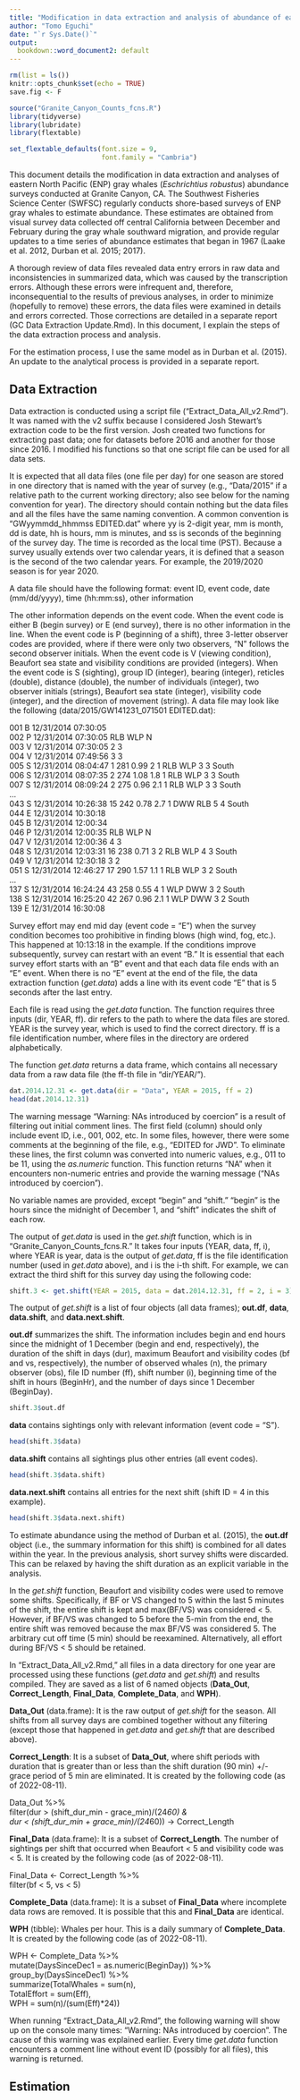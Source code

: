 ```yaml
---
title: "Modification in data extraction and analysis of abundance of eastern North Pacific gray whales"
author: "Tomo Eguchi"
date: "`r Sys.Date()`"
output: 
  bookdown::word_document2: default
---
```




```r
rm(list = ls())
knitr::opts_chunk$set(echo = TRUE)
save.fig <- F

source("Granite_Canyon_Counts_fcns.R")
library(tidyverse)
library(lubridate)
library(flextable)

set_flextable_defaults(font.size = 9,
                       font.family = "Cambria")
```


This document details the modification in data extraction and analyses of eastern North Pacific (ENP) gray whales (*Eschrichtius robustus*) abundance surveys conducted at Granite Canyon, CA. The Southwest Fisheries Science Center (SWFSC) regularly conducts shore-based surveys of ENP gray whales to estimate abundance. These estimates are obtained from visual survey data collected off central California between December and February during the gray whale southward migration, and provide regular updates to a time series of abundance estimates that began in 1967 (Laake et al. 2012, Durban et al. 2015; 2017).

A thorough review of data files revealed data entry errors in raw data and inconsistencies in summarized data, which was caused by the transcription errors. Although these errors were infrequent and, therefore, inconsequential to the results of previous analyses, in order to minimize (hopefully to remove) these errors, the data files were examined in details and errors corrected. Those corrections are detailed in a separate report (GC Data Extraction Update.Rmd). In this document, I explain the steps of the data extraction process and analysis. 

For the estimation process, I use the same model as in Durban et al. (2015). An update to the analytical process is provided in a separate report.  

## Data Extraction {-}

Data extraction is conducted using a script file ("Extract_Data_All_v2.Rmd"). It was named with the v2 suffix because I considered Josh Stewart's extraction code to be the first version. Josh created two functions for extracting past data; one for datasets before 2016 and another for those since 2016. I modified his functions so that one script file can be used for all data sets. 

It is expected that all data files (one file per day) for one season are stored in one directory that is named with the year of survey (e.g., "Data/2015" if a relative path to the current working directory; also see below for the naming convention for year). The directory should contain nothing but the data files and all the files have the same naming convention. A common convention is "GWyymmdd_hhmmss EDITED.dat" where yy is 2-digit year, mm is month, dd is date, hh is hours, mm is minutes, and ss is seconds of the beginning of the survey day. The time is recorded as the local time (PST). Because a survey usually extends over two calendar years, it is defined that a season is the second of the two calendar years. For example, the 2019/2020 season is for year 2020. 

A data file should have the following format:
event ID, event code, date (mm/dd/yyyy), time (hh:mm:ss), other information

The other information depends on the event code. When the event code is either B (begin survey) or E (end survey), there is no other information in the line. When the event code is P (beginning of a shift), three 3-letter observer codes are provided, where if there were only two observers, "N" follows the second observer initials. When the event code is V (viewing condition), Beaufort sea state and visibility conditions are provided (integers). When the event code is S (sighting), group ID (integer), bearing (integer), reticles (double), distance (double), the number of individuals (integer), two observer initials (strings), Beaufort sea state (integer), visibility code (integer), and the direction of movement (string). A data file may look like the following (data/2015/GW141231_071501 EDITED.dat):

001 B	12/31/2014	07:30:05  
002 P	12/31/2014	07:30:05	RLB	WLP	N  
003 V	12/31/2014	07:30:05	2	3  
004 V	12/31/2014	07:49:56	3	3  
005 S	12/31/2014	08:04:47	1	281	0.99	2	1	RLB	WLP	3	3		South  
006 S	12/31/2014	08:07:35	2	274	1.08	1.8	1	RLB	WLP	3	3		South  
007 S	12/31/2014	08:09:24	2	275	0.96	2.1	1	RLB	WLP	3	3		South  
...  
043 S	12/31/2014	10:26:38	15	242	0.78	2.7	1	DWW	RLB	5	4		South  
044 E	12/31/2014	10:30:18  
045 B	12/31/2014	12:00:34  
046 P	12/31/2014	12:00:35	RLB	WLP	N  
047 V	12/31/2014	12:00:36	4	3  
048 S	12/31/2014	12:03:31	16	238	0.71	3	2	RLB	WLP	4	3		South  
049 V	12/31/2014	12:30:18	3	2  
051 S	12/31/2014	12:46:27	17	290	1.57	1.1	1	RLB	WLP	3	2		South  
...  
137 S	12/31/2014	16:24:24	43	258	0.55	4	1	WLP	DWW	3	2		South  
138 S	12/31/2014	16:25:20	42	267	0.96	2.1	1	WLP	DWW	3	2		South  
139 E	12/31/2014	16:30:08

Survey effort may end mid day (event code = "E") when the survey condition becomes too prohibitive in finding blows (high wind, fog, etc.). This happened at 10:13:18 in the example. If the conditions improve subsequently, survey can restart with an event "B." It is essential that each survey effort starts with an "B" event and that each data file ends with an "E" event. When there is no "E" event at the end of the file, the data extraction function (*get.data*) adds a line with its event code "E" that is 5 seconds after the last entry. 

Each file is read using the *get.data* function. The function requires three inputs (dir, YEAR, ff). dir refers to the path to where the data files are stored. YEAR is the survey year, which is used to find the correct directory. ff is a file identification number, where files in the directory are ordered alphabetically. 

The function *get.data* returns a data frame, which contains all necessary data from a raw data file (the ff-th file in "dir/YEAR/"). 

```r
dat.2014.12.31 <- get.data(dir = "Data", YEAR = 2015, ff = 2)
head(dat.2014.12.31)
```

The warning message "Warning: NAs introduced by coercion" is a result of filtering out initial comment lines. The first field (column) should only include event ID, i.e., 001, 002, etc. In some files, however, there were some comments at the beginning of the file, e.g., "EDITED for JWD". To eliminate these lines, the first column was converted into numeric values, e.g., 011 to be 11, using the *as.numeric* function. This function returns "NA" when it encounters non-numeric entries and provide the warning message ("NAs introduced by coercion").

No variable names are provided, except "begin" and "shift." "begin" is the hours since the midnight of December 1, and "shift" indicates the shift of each row. 

The output of *get.data* is used in the *get.shift* function, which is in "Granite_Canyon_Counts_fcns.R." It takes four inputs (YEAR, data, ff, i), where YEAR is year, data is the output of *get.data*, ff is the file identification number (used in *get.data* above), and i is the i-th shift. For example, we can extract the third shift for this survey day using the following code:

```r

shift.3 <- get.shift(YEAR = 2015, data = dat.2014.12.31, ff = 2, i = 3)

```


The output of *get.shift* is a list of four objects (all data frames); **out.df**, **data**, **data.shift**, and **data.next.shift**. 

**out.df** summarizes the shift. The information includes begin and end hours since the midnight of 1 December (begin and end, respectively), the duration of the shift in days (dur), maximum Beaufort and visibility codes (bf and vs, respectively), the number of observed whales (n), the primary observer (obs), file ID number (ff), shift number (i), beginning time of the shift in hours (BeginHr), and the number of days since 1 December (BeginDay).

```r
shift.3$out.df
```

**data** contains sightings only with relevant information (event code = "S"). 

```r
head(shift.3$data)
```


**data.shift** contains all sightings plus other entries (all event codes).

```r
head(shift.3$data.shift)
```


**data.next.shift** contains all entries for the next shift (shift ID = 4 in this example).

```r
head(shift.3$data.next.shift)
```

To estimate abundance using the method of Durban et al. (2015), the **out.df** object (i.e., the summary information for this shift) is combined for all dates within the year. In the previous analysis, short survey shifts were discarded. This can be relaxed by having the shift duration as an explicit variable in the analysis. 

In the *get.shift* function, Beaufort and visibility codes were used to remove some shifts. Specifically, if BF or VS changed to 5 within the last 5 minutes of the shift, the entire shift is kept and max(BF/VS) was considered < 5. However, if BF/VS was changed to 5 before the 5-min from the end, the entire shift was removed because the max BF/VS was considered 5. The arbitrary cut off time (5 min) should be reexamined. Alternatively, all effort during BF/VS < 5 should be retained. 

In "Extract_Data_All_v2.Rmd," all files in a data directory for one year are processed using these functions (*get.data* and *get.shift*) and results compiled. They are saved as a list of 6 named objects (**Data_Out**, **Correct_Length**, **Final_Data**, **Complete_Data**, and **WPH**). 

**Data_Out** (data.frame): It is the raw output of *get.shift* for the season. All shifts from all survey days are combined together without any filtering (except those that happened in *get.data* and *get.shift* that are described above).

**Correct_Length**: It is a subset of **Data_Out**, where shift periods with duration that is greater than or less than the shift duration (90 min) +/- grace period of 5 min are eliminated. It is created by the following code (as of 2022-08-11).

Data_Out %>%  
  filter(dur > (shift_dur_min - grace_min)/(24*60) &  
           dur < (shift_dur_min + grace_min)/(24*60)) -> Correct_Length

**Final_Data** (data.frame): It is a subset of **Correct_Length**. The number of sightings per shift that occurred when Beaufort < 5 and visibility code was < 5. It is created by the following code (as of 2022-08-11).

Final_Data <- Correct_Length %>%  
  filter(bf < 5, vs < 5)

**Complete_Data** (data.frame): It is a subset of **Final_Data** where incomplete data rows are removed. It is possible that this and **Final_Data** are identical. 

**WPH** (tibble): Whales per hour. This is a daily summary of **Complete_Data**. It is created by the following code (as of 2022-08-11). 

WPH <- Complete_Data %>%  
  mutate(DaysSinceDec1 = as.numeric(BeginDay)) %>%  
  group_by(DaysSinceDec1) %>%  
  summarize(TotalWhales = sum(n),  
  TotalEffort = sum(Eff),  
  WPH = sum(n)/(sum(Eff)*24)) 

When running "Extract_Data_All_v2.Rmd", the following warning will show up on the console many times: "Warning: NAs introduced by coercion". The cause of this warning was explained earlier. Every time *get.data* function encounters a comment line without event ID (possibly for all files), this warning is returned. 

## Estimation {-}

